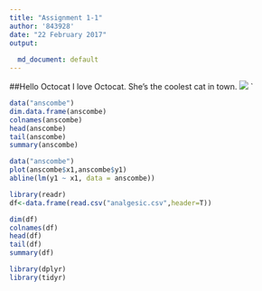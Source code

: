 ```yaml
---
title: "Assignment 1-1"
author: '843928'
date: "22 February 2017"
output:
  
  md_document: default
---
```

##Hello Octocat
I love Octocat. She's the coolest cat in town.
![](https://dl.dropboxusercontent.com/u/11805474/painblogr/biostats/assignments/octocat.png)
`
```r
data("anscombe")
dim.data.frame(anscombe)
colnames(anscombe)
head(anscombe)
tail(anscombe)
summary(anscombe)


```
```r
data("anscombe")
plot(anscombe$x1,anscombe$y1)
abline(lm(y1 ~ x1, data = anscombe))


```
```r
library(readr)
df<-data.frame(read.csv("analgesic.csv",header=T))
```
```r
dim(df)
colnames(df)
head(df)
tail(df)
summary(df)
```
```r
library(dplyr)
library(tidyr)
```


